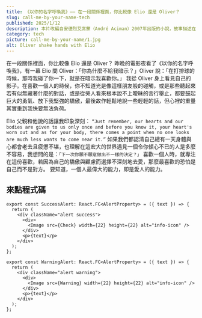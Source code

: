 ```yaml
---
title: 《以你的名字呼喚我》—— 在一段關係裡面，你比較像 Elio 還是 Oliver？
slug: call-me-by-your-name-tech
published: 2025/1/12
description: 本片改編自安德烈艾席蒙（André Aciman）2007年出版的小說，故事描述在1983年的夏天、義大利北部，17歲的男孩艾里歐遇見了來自美國、擔任父親研究助理的奧立佛，奧立佛住進了他們的別墅，艾里歐與奧立佛在這短短六星期的夏日時光中，壓抑的情感不斷暗湧騷動著，但兩人都明白這段時光終究會有結束的那一天。
category: tech
picture: call-me-by-your-name/1.jpg
alt: Oliver shake hands with Elio
---
```


在一段關係裡面，你比較像 Elio 還是 Oliver？
昨晚的電影夜看了《以你的名字呼喚我》，有一幕 Elio 問 Oliver：「你為什麼不給我暗示？」Oliver 說：「在打排球的時候，那時我碰了你一下，就是在暗示我喜歡你。」
我從 Oliver 身上看見自己的影子。在喜歡一個人的時候，你不知道光是像這樣朋友般的碰觸，或是那些聽起來若有似無藏著什麼的對話，或是從旁人看來根本說不上曖昧的言行舉止，都要鼓起巨大的勇氣、放下我堅強的驕傲，最後故作輕鬆地說一些輕輕的話，但心裡的重量其實重到我快要無法負荷。

<InfoAlert text="你好我是一個資訊欄喔！你比較像 Elio 還是 Oliver？ 昨晚的電影夜看了《以你的名字呼喚我》，有一幕 Elio 問 Oliver：「你為什麼不給我暗示？」" />

<BlogInsertImage path="call-me-by-your-name/2.jpg" alt="Oliver is sad" />

Elio 父親和他說的話讓我印象深刻： `“Just remember, our hearts and our bodies are given
to us only once and before you know it, your heart's worn out and as for your body,
there comes a point when no one looks are much less wants to come near it.”` 如果我們都認清自己總有一天身體與心都會老去且疲憊不堪，也理解在這宏大的世界遇見一個令你傾心不已的人是多麼不容易，我想問的是：`「下一次你願不願意做出不一樣的決定？」`
喜歡一個人時，就專注在這份喜歡，若因為自己的驕傲與顧慮而選擇不深刻地去愛，那麼最喜歡的恐怕是自己而不是對方。
要知道，一個人最偉大的能力，即是愛人的能力。

<SuccessAlert text="你好我是一個綠色的資訊欄喔！你比較像 Elio 還是 Oliver？ 昨晚的電影夜看了《以你的名字呼喚我》，有一幕 Elio 問 Oliver：「你為什麼不給我暗示？」" />

<ErrorAlert text="你好我是一個紅色的資訊欄喔！你比較像 Elio 還是 Oliver？ 昨晚的電影夜看了《以你的名字呼喚我》，有一幕 Elio 問 Oliver：「你為什麼不給我暗示？」" />

<WarningAlert text="你好我是一個黃色的資訊欄喔！你比較像 Elio 還是 Oliver？ 昨晚的電影夜看了《以你的名字呼喚我》，有一幕 Elio 問 Oliver：「你為什麼不給我暗示？」" />

## 來點程式碼

```jsx:pages/index.tsx {1,3-5}
export const SuccessAlert: React.FC<AlertProperty> = ({ text }) => {
  return (
    <div className="alert success">
      <div>
        <Image src={Check} width={22} height={22} alt="info-icon" />
      </div>
      <p>{text}</p>
    </div>
  );
};

export const WarningAlert: React.FC<AlertProperty> = ({ text }) => {
  return (
    <div className="alert warning">
      <div>
        <Image src={Warning} width={22} height={22} alt="info-icon" />
      </div>
      <p>{text}</p>
    </div>
  );
};
```
